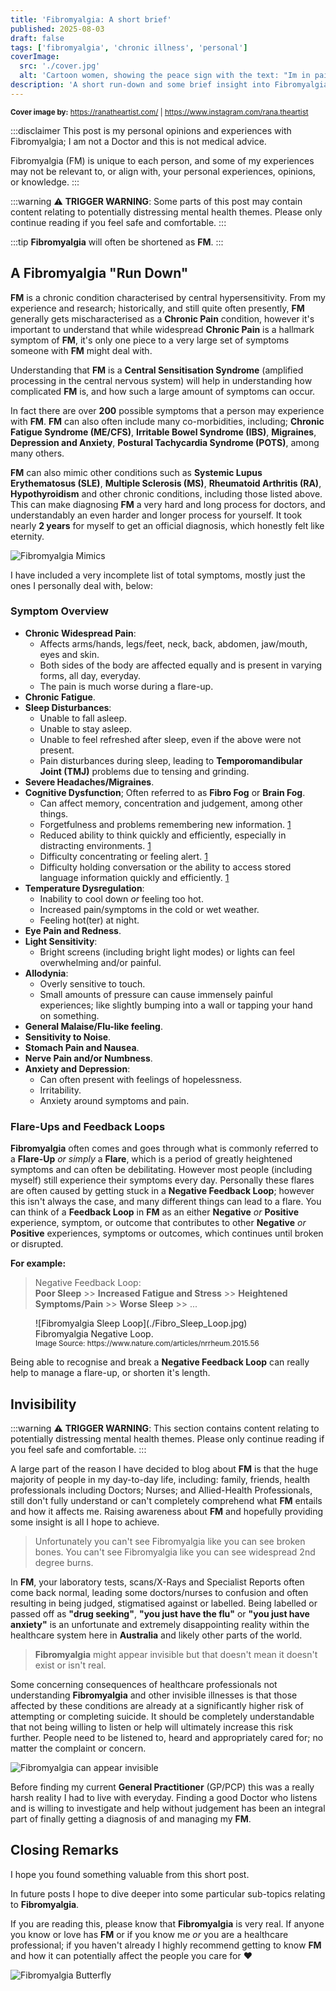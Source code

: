 ```yaml
---
title: 'Fibromyalgia: A short brief'
published: 2025-08-03
draft: false
tags: ['fibromyalgia', 'chronic illness', 'personal']
coverImage:
  src: './cover.jpg'
  alt: 'Cartoon women, showing the peace sign with the text: "Im in pain 24/7, excuse me if I am moody."'
description: 'A short run-down and some brief insight into Fibromyalgia.'
---
```


<small>**Cover image by:** <a>https://ranatheartist.com/</a> | <a>https://www.instagram.com/rana.theartist</a></small>

:::disclaimer
This post is my personal opinions and experiences with Fibromyalgia; I am not a Doctor and this is not medical advice.

Fibromyalgia (FM) is unique to each person, and some of my experiences may not be relevant to, or align with, your personal 
experiences, opinions, or knowledge.
:::

:::warning
:warning: **TRIGGER WARNING**: Some parts of this post may contain content relating to potentially distressing mental health themes. Please only continue reading if you feel safe and comfortable.
:::

:::tip
**Fibromyalgia** will often be shortened as **FM**.
:::


## A Fibromyalgia "Run Down"

**FM** is a chronic condition characterised by central hypersensitivity. From my experience and research; historically, and still quite often
presently, **FM** generally gets mischaracterised as a **Chronic Pain** condition, however it's important to understand that while
widespread **Chronic Pain** is a hallmark symptom of **FM**, it's only one piece to a very large set of symptoms someone with
**FM** might deal with.

Understanding that **FM** is a **Central Sensitisation Syndrome** (amplified processing in the central nervous system) will help
in understanding how complicated **FM** is, and how such a large amount of symptoms can occur.

In fact there are over **200** possible symptoms that a person may experience with **FM**. **FM** can also often include many
co-morbidities, including; **Chronic Fatigue Syndrome (ME/CFS)**, **Irritable Bowel Syndrome (IBS)**, **Migraines**, **Depression and Anxiety**,
**Postural Tachycardia Syndrome (POTS)**, among many others.

**FM** can also mimic other conditions such as **Systemic Lupus Erythematosus (SLE)**, **Multiple Sclerosis (MS)**,
**Rheumatoid Arthritis (RA)**, **Hypothyroidism** and other chronic conditions, including those listed above. 
This can make diagnosing **FM** a very hard and long process for doctors, and understandably an even harder and longer 
process for yourself. It took nearly **2 years** for myself to get an official diagnosis, which honestly felt like eternity.

![Fibromyalgia Mimics](./Fibro_Mimics.jpg 'Fibromyalgia can mimic other conditions.')


I have included a very incomplete list of total symptoms, mostly just the ones I personally deal with, below:

### Symptom Overview

- **Chronic Widespread Pain**:
  - Affects arms/hands, legs/feet, neck, back, abdomen, jaw/mouth, eyes and skin.
  - Both sides of the body are affected equally and is present in varying forms, all day, everyday.
  - The pain is much worse during a flare-up.
- **Chronic Fatigue**.
- **Sleep Disturbances**:
  - Unable to fall asleep.
  - Unable to stay asleep.
  - Unable to feel refreshed after sleep, even if the above were not present.
  - Pain disturbances during sleep, leading to **Temporomandibular Joint (TMJ)** problems due to tensing and grinding.
- **Severe Headaches/Migraines**.
- **Cognitive Dysfunction**; Often referred to as **Fibro Fog** or **Brain Fog**.
  - Can affect memory, concentration and judgement, among other things.
  - Forgetfulness and problems remembering new information. [1](https://www.arthritis.org/diseases/more-about/fibro-fog)
  - Reduced ability to think quickly and efficiently, especially in distracting environments. [1](https://www.arthritis.org/diseases/more-about/fibro-fog)
  - Difficulty concentrating or feeling alert. [1](https://www.arthritis.org/diseases/more-about/fibro-fog)
  - Difficulty holding conversation or the ability to access stored language information quickly and efficiently. [1](https://www.arthritis.org/diseases/more-about/fibro-fog)
- **Temperature Dysregulation**:
  - Inability to cool down *or* feeling too hot.
  - Increased pain/symptoms in the cold or wet weather.
  - Feeling hot(ter) at night.
- **Eye Pain and Redness**.
- **Light Sensitivity**:
  - Bright screens (including bright light modes) or lights can feel overwhelming and/or painful.
- **Allodynia**:
  - Overly sensitive to touch.
  - Small amounts of pressure can cause immensely painful experiences; like slightly bumping into a wall or tapping your hand 
    on something.
- **General Malaise/Flu-like feeling**.
- **Sensitivity to Noise**.
- **Stomach Pain and Nausea**.
- **Nerve Pain and/or Numbness**.
- **Anxiety and Depression**:
  - Can often present with feelings of hopelessness.
  - Irritability.
  - Anxiety around symptoms and pain.

### Flare-Ups and Feedback Loops

**Fibromyalgia** often comes and goes through what is commonly referred to a **Flare-Up** *or simply* a **Flare**, which is a period of greatly heightened symptoms 
and can often be debilitating. However most people (including myself) still experience their symptoms every day. Personally these flares are often caused 
by getting stuck in a **Negative Feedback Loop**; however this isn't always the case, and many different things can lead to a flare. You can think of a **Feedback Loop** in **FM** as an either **Negative** *or* **Positive** experience, symptom, or outcome that contributes to
other **Negative** *or* **Positive** experiences, symptoms or outcomes, which continues until broken or disrupted. 

**For example:**

> Negative Feedback Loop: <br /> **Poor Sleep** >> **Increased Fatigue and Stress** >> **Heightened Symptoms/Pain** >> **Worse Sleep** >> ...

<figure>
![Fibromyalgia Sleep Loop](./Fibro_Sleep_Loop.jpg)
<figcaption>Fibromyalgia Negative Loop. <br /><small>Image Source: <a>https://www.nature.com/articles/nrrheum.2015.56</a></small></figcaption>
</figure>
 
Being able to recognise and break a **Negative Feedback Loop** can really help to manage a flare-up, or shorten it's length.

## Invisibility

:::warning
:warning: **TRIGGER WARNING**: This section contains content relating to potentially distressing mental health themes. Please only continue reading if you feel safe and comfortable.
:::

A large part of the reason I have decided to blog about **FM** is that the huge majority of people in my day-to-day life, including: family,
friends, health professionals including Doctors; Nurses; and Allied-Health Professionals, still don't fully understand or can't completely
comprehend what **FM** entails and how it affects me. Raising awareness about **FM** and hopefully providing some insight is all I hope to achieve.

> Unfortunately you can't see Fibromyalgia like you can see broken bones. You can't see Fibromyalgia like you can see widespread 2nd degree burns. 

In **FM**, your laboratory tests, scans/X-Rays and Specialist Reports often come back normal, leading some doctors/nurses to
confusion and often resulting in being judged, stigmatised against or labelled. Being labelled or passed off as **"drug seeking"**, **"you just have the flu"** or **"you just have anxiety"** is an
unfortunate and extremely disappointing reality within the healthcare system here in **Australia** and likely other parts of the world.

> **Fibromyalgia** might appear invisible but that doesn't mean it doesn't exist or isn't real.

Some concerning consequences of healthcare professionals not understanding **Fibromyalgia** and other invisible illnesses is
that those affected by these conditions are already at a significantly higher risk of attempting or completing suicide. It should be
completely understandable that not being willing to listen or help will ultimately increase this risk further. People need
to be listened to, heard and appropriately cared for; no matter the complaint or concern.

![Fibromyalgia can appear invisible](./Fibro_Invisible.jpg 'Fibromyalgia often appears invisible.')

Before finding my current **General Practitioner** (GP/PCP) this was a really harsh reality I had to live with everyday. Finding 
a good Doctor who listens and is willing to investigate and help without judgement has been an integral part of finally getting a diagnosis of and managing my **FM**.

## Closing Remarks

I hope you found something valuable from this short post.

In future posts I hope to dive deeper into some particular sub-topics relating to **Fibromyalgia**.

If you are reading this, please know that **Fibromyalgia** is very real. If anyone you know or love has **FM** or if you know me
*or* you are a healthcare professional; if you haven't already I highly recommend getting to know **FM** and how it can potentially
affect the people you care for :heart:

![Fibromyalgia Butterfly](./Fibro_Butterfly.jpg)
